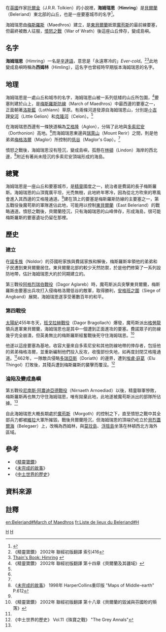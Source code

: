 {{Infobox LOTR place |
image_place=|
image_caption=|
place_name = 海姆瑞恩 |
place_alias = 西姆林 |
place_description = [[梅斯羅斯|梅斯羅斯]]的要塞城市 |
place_built= |
place_type = 山丘<br/>要塞城市<br/>島嶼 |
place_realm = [[梅斯羅斯防線|梅斯羅斯防線]] |
place_sub_realm = |
place_time= [[第一紀元|第一紀元]] |
place_lord = [[梅斯羅斯|梅斯羅斯]]<br/>[[魔苟斯|魔苟斯]] |
}}
在[[英國|英國]]作家[[托爾金|托爾金]]（J.R.R. Tolkien）的小說裡，'''海姆瑞恩'''{{efn|'''海姆瑞恩'''一名來自於譯林版《[[精靈寶鑽|精靈寶鑽]]》。在聯經版《精靈寶鑽》裡面，[[鄧嘉宛|鄧嘉宛]]將此地譯成'''辛姆林'''。此地變成島嶼時名字改稱'''西姆林'''，此名取自於[[朱學恆|朱學恆]]所譯的聯經版《[[魔戒|魔戒三部曲]]》。}}（'''Himring'''）是[[貝爾蘭|貝爾蘭]]（Beleriand）東北部的山丘，也是一座要塞城市的名字<ref name=":0">{{cite book|title=''The Complete Guide to Middle-earth''|last=Foster|first=Robert|publisher=[[Random_House|Random House]]|year=1978|origyear=1971|isbn=0-345-27547-0}}</ref>。

海姆瑞恩由[[梅斯羅斯|梅斯羅斯]]（Maedhros）建立，是[[東貝爾蘭|東貝爾蘭]]抵禦[[魔苟斯|魔苟斯]]的最前線要塞，但最終被敵人征服，[[憤怒之戰|憤怒之戰]]（War of Wrath）後這座山丘倖存，變成島嶼。

==名字==
'''海姆瑞恩'''（Himring）一名是[[辛達語|辛達語]]，意思是「永遠寒冷的」''Ever-cold''。<ref>《精靈寶鑽》 2002年 聯經初版翻譯 索引416</ref><ref>[http://www.tuckborough.net/hills.html#Himring Thain's Book: Himring] {{webarchive|url=https://web.archive.org/web/20111011155237/http://tuckborough.net/hills.html |date=2011-10-11 }}</ref>此地變成島嶼時稱為'''西姆林'''（Himling），這名字也曾經時早期版本海姆瑞恩的名字。

==地理==
海姆瑞恩是一處山丘和城市的名字，海姆瑞恩山被一系列低矮的山丘所包圍，<ref name=autogenerated1>《精靈寶鑽》 2002年 聯經初版翻譯 第十四章《貝爾蘭及其疆域》</ref>要塞則建於山上，是[[梅斯羅斯防線|梅斯羅斯防線]]（March of Maedhros）中最西邊的要塞之一，正面朝著[[洛斯藍|洛斯藍]]（Lothlann）草原。有兩條河道發源自海姆瑞恩山，分別是[[中土大陸河流列表#G|小吉理安河]]（Little Gelion）和[[中土大陸河流列表#C|克隆河]]（Celon）。<ref name=autogenerated1 />

在海姆瑞恩西邊有一條狹道稱為[[艾格隆|艾格隆]]（Aglon），分隔了此地與[[多索尼安|多索尼安]]（Dorthonion）高地。<ref name=autogenerated1 />而海姆瑞恩東邊與[[瑞萊山|瑞萊山]]（Mount Rerir）之間，則是他弟弟[[梅格洛爾|梅格洛爾]]（Maglor）所控制的[[梅格洛爾低谷|低谷]]（Maglor's Gap）。<ref name=autogenerated1 />

憤怒之戰後，海姆瑞恩沒有陸沉，變成島嶼，孤懸在[[林頓|林頓]]（Lindon）海岸的西北邊，<ref>《[[未完成的故事|未完成的故事]]》 1998年 HarperCollins重印版 "Maps of Middle-earth" P.612</ref>附近有著尚未陸沉的多索尼安頂端形成的海島。

==總覽==
海姆瑞恩是一座山丘和要塞城市，是[[精靈_(中土大陸)|精靈]]國度之一，統治者是費諾的長子梅斯羅斯。海姆瑞恩的山頂寬廣平坦，光禿無樹，此地終年寒冷，因為從北方吹來的寒風會進入其西邊的艾格隆通道。<ref name=autogenerated1 />建在頂上的要塞是梅斯羅斯防線的主要塞之一，第五戰役後魔苟斯的軍隊進佔此地，可能用以控制[[東貝爾蘭|東貝爾蘭]]（East Beleriand）的戰略通道。憤怒之戰後，貝爾蘭陸沉，只有海姆瑞恩的山峰倖存，形成海島，很可能梅斯羅斯的要塞遺址仍留在那裡。

==歷史==
===建立===
在[[諾多族|諾多族]]（Noldor）的芬國昐家族與費諾家族和解後，梅斯羅斯率領他的弟弟和子民遷到東貝爾蘭居住。東貝爾蘭北部的較少天然防禦，於是他們修築了一系列設防地帶，估計海姆瑞恩大約於同期建立的。

第三戰役[[阿格烈瑞伯戰役|阿格烈瑞伯戰役]]（Dagor Aglareb）時，魔苟斯派兵突擊東貝爾蘭，梅斯羅斯由要塞出兵攻打入侵梅格洛爾低谷的敵軍，取得勝利，[[安格班之圍|安格班之圍]]（Siege of Angband）展開，海姆瑞恩遂享受著數百年的和平。

===第四戰役===
[[太陽紀|太陽紀]]455年冬天，[[班戈拉赫戰役|班戈拉赫戰役]]（Dagor Bragollach）爆發，魔苟斯派出[[格勞龍|格勞龍]]領兵進軍東貝爾蘭，海姆瑞恩也是其中一個遭到正面進攻的要塞。費諾眾子的防線幾乎完全崩潰，但英勇無比的梅斯羅斯經奮戰後死守住海姆瑞恩。<ref name=autogenerated2>《精靈寶鑽》 2002年 聯經初版翻譯 第十八章《貝爾蘭的毀滅與芬國昐的殞落》</ref>

他遂以這座要塞為基地，收容大量來自多索尼安和其他防線地帶的倖存者，包括他的弟弟梅格洛爾，並重新編制他們投入反攻，收復部份失地，如再度封閉艾格隆通道。<ref name=autogenerated2 />462年，一隊敵兵侵略[[多瑞亞斯|多瑞亞斯]]（Doriath）的邊界，遭到[[埃盧·庭葛|埃盧·庭葛]]（Elu Thingol）打敗後，其殘兵遭到梅斯羅斯的襲擊而覆沒。<ref name=autogenerated3>《中土世界的歷史》 Vol.11《珠寶之戰》 "The Grey Annals"</ref>

===淪陷及變成島嶼===
第五戰役[[尼南斯·阿農迪亞德戰役|尼南斯·阿農迪亞德戰役]]（Nirnaeth Arnoediad）以後，精靈聯軍慘敗，梅斯羅斯再也無力守住海姆瑞恩，唯有拋棄此地，此地遂被魔苟斯派出的部隊所佔據。<ref name=autogenerated3 />

自此海姆瑞恩大概長期處於[[魔苟斯|魔苟斯]]（Morgoth）的控制之下，直至憤怒之戰中其全部兵力都被[[維拉_(小说人物)|維拉]]大軍所摧毀。戰後貝爾蘭陸沉，但海姆瑞恩的頂端仍屹立於[[貝烈蓋爾海|貝烈蓋爾海]]（Belegaer）上，改稱為西姆林，與[[莫玟島|莫玟島]]、[[浮陰島|浮陰島]]坐落在林頓西北方海外區域。

==參考==
*《[[精靈寶鑽|精靈寶鑽]]》
*《[[未完成的故事|未完成的故事]]》
*《[[中土世界的歷史|中土世界的歷史]]》

==資料來源==
{{reflist}}

==註釋==
{{notes}}

{{Arda Realms Age1}}
{{Arda Cities}}

[[Category:中土大陸的地理|H]]
[[Category:中土大陸的城鎮|H]]

[[en:Beleriand#March_of_Maedhros|en:Beleriand#March of Maedhros]]
[[fr:Liste_de_lieux_du_Beleriand#H|fr:Liste de lieux du Beleriand#H]]